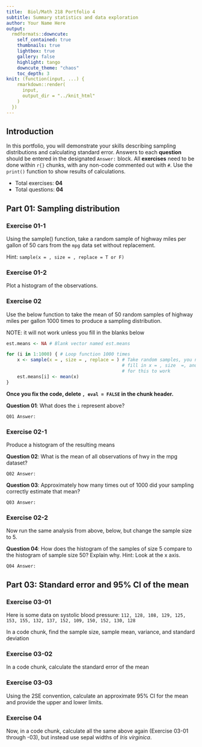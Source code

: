 ---
title:  Biol/Math 218 Portfolio 4
subtitle: Summary statistics and data exploration
author: Your Name Here
output:
  rmdformats::downcute:
    self_contained: true
    thumbnails: true
    lightbox: true
    gallery: false
    highlight: tango
    downcute_theme: "chaos"
    toc_depth: 3
knit: (function(input, ...) {
    rmarkdown::render(
      input,
      output_dir = "../knit_html"
    )
  })
---

## Introduction 
In this portfolio, you will demonstrate your skills describing sampling distributions
and calculating standard error. Answers to each **question** should be entered in the 
designated `Answer:` block. All **exercises** need to be done within `r{}` chunks, with any 
non-code commented out with `#`. Use the `print()` function to show results of calculations.


- Total exercises: **04**
- Total questions: **04**

## Part 01: Sampling distribution

### Exercise 01-1
Using the sample() function, take a random sample of highway miles per gallon 
of 50 cars from the `mpg` data set without replacement.

Hint: `sample(x = , size = , replace = T or F)`

### Exercise 01-2
Plot a histogram of the observations.


### Exercise 02 
Use the below function to take the mean of 50 random samples of highway miles per gallon
1000 times to produce a sampling distribution. 

NOTE: it will not work unless you fill in the blanks below

```{r, cars_sampling_distribution, eval = FALSE}
est.means <- NA # Blank vector named est.means

for (i in 1:1000) { # Loop function 1000 times
    x <- sample(x = , size = , replace = ) # Take random samples, you need to
                                           # fill in x = , size  =, and replace = ,
                                           # for this to work
    est.means[i] <- mean(x)
}
```
**Once you fix the code, delete `, eval = FALSE` in the chunk header.** 

**Question 01**: What does the `i` represent above?

`Q01 Answer:`

### Exercise 02-1
Produce a histogram of the resulting means

**Question 02**: What is the mean of all observations of hwy in the mpg dataset? 

`Q02 Answer:`

**Question 03**: Approximately how many times out of 1000 did your sampling
correctly estimate that mean?

`Q03 Answer:`

### Exercise 02-2 
Now run the same analysis from above, below, but change the sample size to 5.

**Question 04**: How does the histogram of the samples of size 5 compare to the 
histogram of sample size 50? Explain why. Hint: Look at the x axis.

`Q04 Answer:`

## Part 03: Standard error and 95% CI of the mean

### Exercise 03-01
Here is some data on systolic blood pressure:
`112, 128, 108, 129, 125, 153, 155, 132, 137, 152, 109, 150, 152, 130, 128`

In a code chunk, find the sample size, sample mean, variance, and standard deviation

### Exercise 03-02
In a code chunk, calculate the standard error of the mean

### Exercise 03-03
Using the 2SE convention, calculate an approximate 95% CI for the mean and 
provide the upper and lower limits.

### Exercise 04

Now, in a code chunk, calculate all the same above again (Exercise 03-01 through -03), but 
instead use sepal widths of *Iris virginica*.